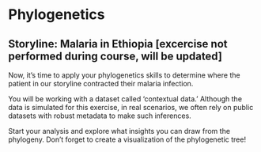 # Phylogenetics {#sec-phylogenetics}


::: {.callout-tip}
## Storyline: Malaria in Ethiopia [excercise not performed during course, will be updated]

Now, it's time to apply your phylogenetics skills to determine where the patient in our storyline contracted their malaria infection.

You will be working with a dataset called 'contextual data.' Although the data is simulated for this exercise, in real scenarios, we often rely on public datasets with robust metadata to make such inferences.

Start your analysis and explore what insights you can draw from the phylogeny. Don’t forget to create a visualization of the phylogenetic tree!

:::

